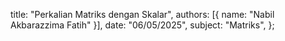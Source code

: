   title: "Perkalian Matriks dengan Skalar",
  authors: [{ name: "Nabil Akbarazzima Fatih" }],
  date: "06/05/2025",
  subject: "Matriks",
};
